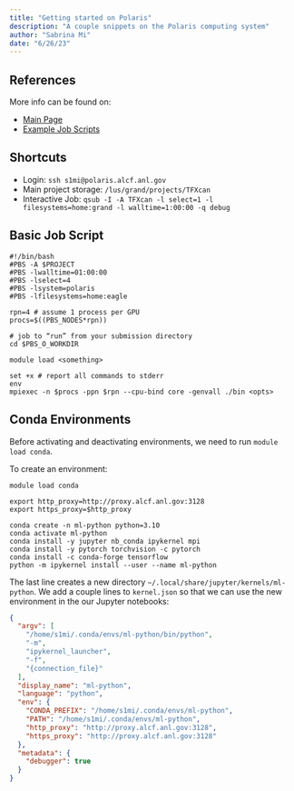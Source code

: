 ```yaml
---
title: "Getting started on Polaris"
description: "A couple snippets on the Polaris computing system"
author: "Sabrina Mi"
date: "6/26/23"
---
```


## References

More info can be found on:

* [Main Page](https://docs.alcf.anl.gov/polaris/getting-started/)
* [Example Job Scripts](https://docs.alcf.anl.gov/running-jobs/example-job-scripts/)

## Shortcuts

* Login: `ssh s1mi@polaris.alcf.anl.gov`
* Main project storage: `/lus/grand/projects/TFXcan`
* Interactive Job: `qsub -I -A TFXcan -l select=1 -l filesystems=home:grand -l walltime=1:00:00 -q debug`

## Basic Job Script

```
#!/bin/bash
#PBS -A $PROJECT
#PBS -lwalltime=01:00:00
#PBS -lselect=4
#PBS -lsystem=polaris
#PBS -lfilesystems=home:eagle

rpn=4 # assume 1 process per GPU
procs=$((PBS_NODES*rpn))

# job to “run” from your submission directory
cd $PBS_O_WORKDIR

module load <something>

set +x # report all commands to stderr
env
mpiexec -n $procs -ppn $rpn --cpu-bind core -genvall ./bin <opts>

```


## Conda Environments

Before activating and deactivating environments, we need to run `module load conda`.

To create an environment:

```
module load conda

export http_proxy=http://proxy.alcf.anl.gov:3128
export https_proxy=$http_proxy

conda create -n ml-python python=3.10
conda activate ml-python
conda install -y jupyter nb_conda ipykernel mpi
conda install -y pytorch torchvision -c pytorch
conda install -c conda-forge tensorflow
python -m ipykernel install --user --name ml-python
```

The last line creates a new directory `~/.local/share/jupyter/kernels/ml-python`. We add a couple lines to `kernel.json` so that we can use the new environment in the our Jupyter notebooks:


```json
{
  "argv": [
    "/home/s1mi/.conda/envs/ml-python/bin/python",
    "-m",
    "ipykernel_launcher",
    "-f",
    "{connection_file}"
  ],
  "display_name": "ml-python",
  "language": "python",
  "env": {
    "CONDA_PREFIX": "/home/s1mi/.conda/envs/ml-python",
    "PATH": "/home/s1mi/.conda/envs/ml-python",
    "http_proxy": "http://proxy.alcf.anl.gov:3128",
    "https_proxy": "http://proxy.alcf.anl.gov:3128"
  },
  "metadata": {
    "debugger": true
  }
}
```


